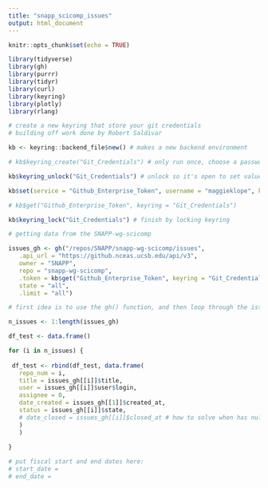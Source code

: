 ```yaml
---
title: "snapp_scicomp_issues"
output: html_document
---
```


```r
knitr::opts_chunk$set(echo = TRUE)

library(tidyverse)
library(gh)
library(purrr)
library(tidyr)
library(curl)
library(keyring)
library(plotly)
library(rlang)
```

```r
# create a new keyring that store your git credentials
# building off work done by Robert Saldivar

kb <- keyring::backend_file$new() # makes a new backend environment

# kb$keyring_create("Git_Credentials") # only run once, choose a password for your keyring when prompted

kb$keyring_unlock("Git_Credentials") # unlock so it's open to set values within keychain

kb$set(service = "Github_Enterprise_Token", username = "maggieklope", keyring = "Git_Credentials") # enter in personal authentication token (PAT) when promted

# kb$get("Github_Enterprise_Token", keyring = "Git_Credentials")

kb$keyring_lock("Git_Credentials") # finish by locking keyring


```

```r
# getting data from the SNAPP-wg-scicomp 

issues_gh <- gh("/repos/SNAPP/snapp-wg-scicomp/issues", 
   .api_url = "https://github.nceas.ucsb.edu/api/v3", 
   owner = "SNAPP", 
   repo = "snapp-wg-scicomp",
   .token = kb$get("Github_Enterprise_Token", keyring = "Git_Credentials"),
   state = "all",
   .limit = "all")

# first idea is to use the gh() function, and then loop through the issues to create a dataframe, but I'm not confident this would work for examples where there is more than one value, for example, there are more than two people assigned to an issue

n_issues <- 1:length(issues_gh)

df_test <- data.frame()

for (i in n_issues) {
  
 df_test <- rbind(df_test, data.frame(
   repo_num = i,
   title = issues_gh[[i]]$title, 
   user = issues_gh[[i]]$user$login,
   assignee = 0,
   date_created = issues_gh[[1]]$created_at, 
   status = issues_gh[[i]]$state,
   # date_closed = issues_gh[[i]]$closed_at # how to solve when has null values that rbind skips over?
   )
   )
 
}

```


```r

# put fiscal start and end dates here:
# start_date = 
# end_date = 

```


